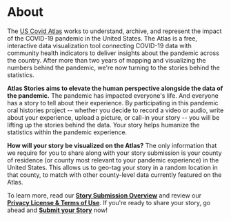 
<Head>
    <link
        rel="stylesheet"
        href="https://fonts.googleapis.com/css?family=Sriracha&display=swap"
    />
</Head>

# About

The [US Covid Atlas](http://uscovidatlas.org) works to
understand, archive, and represent the impact of the
COVID-19 pandemic in the United States. The Atlas is a free, interactive
data visualization tool connecting COVID-19 data with community health
indicators to deliver insights about the pandemic across the country.
After more than two years of mapping and visualizing the numbers behind
the pandemic, we're now turning to the stories behind the statistics.

**Atlas Stories aims to elevate the human perspective
alongside the data of the pandemic.** The pandemic has impacted
everyone's life. And everyone has a story to tell about their
experience. By participating in this pandemic oral histories project --
whether you decide to record a video or audio, write about your
experience, upload a picture, or call-in your story -- you will 
be lifting up the stories behind the data. Your story helps humanize the
statistics within the pandemic experience.

**How will your story be visualized on the Atlas?** The only information
that we require for you to share along with your story submission is
your county of residence (or county most relevant to your pandemic
experience) in the United States. This allows us to geo-tag your story in a random location
in that county, to match with other county-level data currently
featured on the Atlas.

To learn more, read our **[Story Submission Overview](/submission-overview)** and
review our **[Privacy License & Terms of
Use](/privacy)**. If you're
ready to share your story, go ahead and **[Submit your
Story](/submit)** now!



